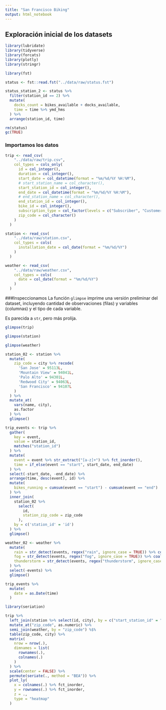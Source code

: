 ```yaml
---
title: "San Francisco Biking"
output: html_notebook
---
```


## Exploración inicial de los datasets

```r
library(lubridate)
library(tidyverse)
library(forcats)
library(plotly)
library(stringr)
```

```r
library(fst)

status <- fst::read.fst("../data/raw/status.fst")

status_station_2 <- status %>%
  filter(station_id == 2) %>%
  mutate(
    docks_count = bikes_available + docks_available,
    time = time %>% ymd_hms
  ) %>%
  arrange(station_id, time)

rm(status)
gc(TRUE)
```

### Importamos los datos

```r
trip <- read_csv(
    "../data/raw/trip.csv",
    col_types = cols_only(
      id = col_integer(),
      duration = col_integer(),
      start_date = col_datetime(format = "%m/%d/%Y %H:%M"),
      # start_station_name = col_character(),
      start_station_id = col_integer(),
      end_date = col_datetime(format = "%m/%d/%Y %H:%M"),
      # end_station_name = col_character(),
      end_station_id = col_integer(),
      bike_id = col_integer(),
      subscription_type = col_factor(levels = c("Subscriber", "Customer")),
      zip_code = col_character()
    )
  )
```

```r
station <- read_csv(
    "../data/raw/station.csv",
    col_types = cols(
      installation_date = col_date(format = "%m/%d/%Y")
    )
  )
```

```r
weather <- read_csv(
    "../data/raw/weather.csv",
    col_types = cols(
      date = col_date(format = "%m/%d/%Y")
    )
  )
```

###Inspeccionamos
La función `glimpse` imprime una versión preliminar del dataset,
incluyendo cantidad de observaciones (filas) y variables (columnas) y
el tipo de cada variable.  
  
Es parecida a `str`, pero más prolija.

```r
glimpse(trip)
```

```r
glimpse(station)
```

```r
glimpse(weather)
```

```r
station_02 <- station %>%
  mutate(
    zip_code = city %>% recode(
      'San Jose' = 95113L,
      'Mountain View' = 94041L,
      'Palo Alto' = 94301L,
      'Redwood City' = 94063L,
      'San Francisco' = 94107L
    )
  ) %>%
  mutate_at(
    vars(name, city),
    as.factor
  ) %>%
  glimpse()
```

```r
trip_events <- trip %>%
  gather(
    key = event,
    value = station_id,
    matches("station_id")
  ) %>%
  mutate(
    event = event %>% str_extract("[a-z]+") %>% fct_inorder(),
    time = if_else(event == "start", start_date, end_date)
  ) %>%
  select(-start_date, -end_date) %>%
  arrange(time, desc(event), id) %>%
  mutate(
    bikes_running = cumsum(event == "start") - cumsum(event == "end")
  ) %>%
  inner_join(
    station_02 %>%
      select(
        id,
        station_zip_code = zip_code
      ),
    by = c('station_id' = 'id')
  ) %>%
  glimpse()
```

```r
weather_02 <- weather %>%
  mutate(
    rain = str_detect(events, regex("rain", ignore_case = TRUE)) %>% coalesce(FALSE),
    fog = str_detect(events, regex("fog", ignore_case = TRUE)) %>% coalesce(FALSE),
    thunderstorm = str_detect(events, regex("thunderstorm", ignore_case = TRUE)) %>% coalesce(FALSE)
  ) %>%
  select(-events) %>%
  glimpse()
```

```r
trip_events %>%
  mutate(
    date = as.Date(time)
  )
```

```r
library(seriation)

trip %>%
  left_join(station %>% select(id, city), by = c("start_station_id" = "id")) %>%
  mutate_at("zip_code", as.numeric) %>%
  semi_join(weather, by = "zip_code") %$%
  table(zip_code, city) %>%
  matrix(
    nrow = nrow(.),
    dimnames = list(
      rownames(.),
      colnames(.)
    )
  ) %>%
  scale(center = FALSE) %>%
  permute(seriate(., method = "BEA")) %>%
  plot_ly(
    x = colnames(.) %>% fct_inorder,
    y = rownames(.) %>% fct_inorder,
    z = .,
    type = "heatmap"
  )
```

